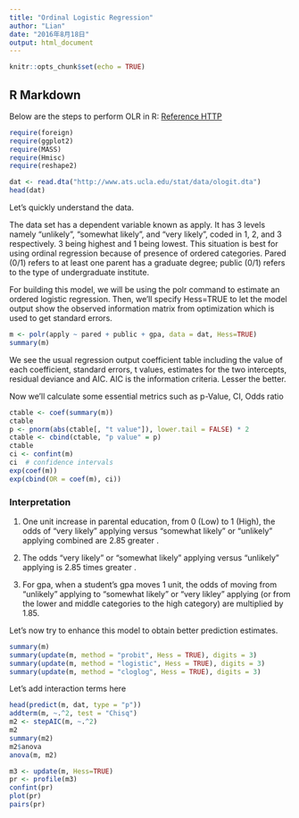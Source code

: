 ```yaml
---
title: "Ordinal Logistic Regression"
author: "Lian"
date: "2016年8月18日"
output: html_document
---
```


```r
knitr::opts_chunk$set(echo = TRUE)
```

## R Markdown
Below are the steps to perform OLR in R:
[Reference HTTP](https://www.analyticsvidhya.com/blog/2016/02/multinomial-ordinal-logistic-regression/)

```r
require(foreign)
require(ggplot2)
require(MASS)
require(Hmisc)
require(reshape2)
```

```r
dat <- read.dta("http://www.ats.ucla.edu/stat/data/ologit.dta")
head(dat)
```
Let’s quickly understand the data.

The data set has a dependent variable known as apply. It has 3 levels namely “unlikely”, “somewhat likely”, and “very likely”, coded in 1, 2, and 3 respectively. 3 being highest and 1 being lowest. This situation is best for using ordinal regression because of presence of ordered categories. Pared (0/1) refers to at least one parent has a graduate degree; public (0/1) refers to the type of undergraduate institute.

For building this model, we will be using the polr command to estimate an ordered logistic regression. Then, we’ll specify Hess=TRUE to let the model output show the observed information matrix from optimization which is used to get standard errors.

```r
m <- polr(apply ~ pared + public + gpa, data = dat, Hess=TRUE)
summary(m)
```

We see the usual regression output coefficient table including the value of each coefficient, standard errors, t values, estimates for the two intercepts, residual deviance and AIC. AIC is the information criteria. Lesser the better.

Now we’ll calculate some essential metrics such as p-Value, CI, Odds ratio

```r
ctable <- coef(summary(m))
ctable
p <- pnorm(abs(ctable[, "t value"]), lower.tail = FALSE) * 2
ctable <- cbind(ctable, "p value" = p)
ctable
ci <- confint(m)
ci  # confidence intervals
exp(coef(m))
exp(cbind(OR = coef(m), ci))
```
### Interpretation
1. One unit increase in parental education, from 0 (Low) to 1 (High), the odds of “very likely” applying versus “somewhat likely” or “unlikely” applying combined are 2.85 greater .

2. The odds “very likely” or “somewhat likely” applying versus “unlikely” applying is 2.85 times greater .

3. For gpa, when a student’s gpa moves 1 unit, the odds of moving from “unlikely” applying to “somewhat likely” or “very likley” applying (or from the lower and middle categories to the high category) are multiplied by 1.85.

Let’s now try to enhance this model to obtain better prediction estimates.

```r
summary(m)
summary(update(m, method = "probit", Hess = TRUE), digits = 3)
summary(update(m, method = "logistic", Hess = TRUE), digits = 3)
summary(update(m, method = "cloglog", Hess = TRUE), digits = 3)
```
Let’s add interaction terms here
```r
head(predict(m, dat, type = "p"))
addterm(m, ~.^2, test = "Chisq")
m2 <- stepAIC(m, ~.^2)
m2
summary(m2)
m2$anova
anova(m, m2)
```

```r
m3 <- update(m, Hess=TRUE)
pr <- profile(m3)
confint(pr)
plot(pr)
pairs(pr)
```


